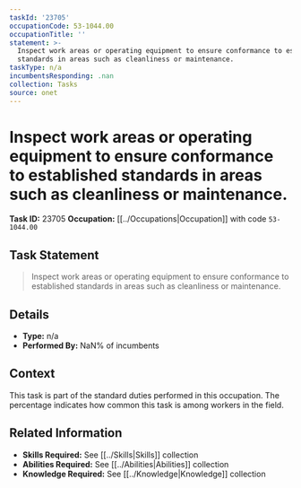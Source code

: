 ```yaml
---
taskId: '23705'
occupationCode: 53-1044.00
occupationTitle: ''
statement: >-
  Inspect work areas or operating equipment to ensure conformance to established
  standards in areas such as cleanliness or maintenance.
taskType: n/a
incumbentsResponding: .nan
collection: Tasks
source: onet
---
```

# Inspect work areas or operating equipment to ensure conformance to established standards in areas such as cleanliness or maintenance.

**Task ID:** 23705
**Occupation:** [[../Occupations|Occupation]] with code `53-1044.00`

## Task Statement

> Inspect work areas or operating equipment to ensure conformance to established standards in areas such as cleanliness or maintenance.

## Details

- **Type:** n/a
- **Performed By:** NaN% of incumbents

## Context

This task is part of the standard duties performed in this occupation. The percentage indicates how common this task is among workers in the field.

## Related Information

- **Skills Required:** See [[../Skills|Skills]] collection
- **Abilities Required:** See [[../Abilities|Abilities]] collection
- **Knowledge Required:** See [[../Knowledge|Knowledge]] collection
